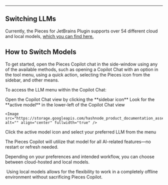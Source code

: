***

## Switching LLMs

Currently, the Pieces for JetBrains Plugin supports over 54 different cloud and local models, [which you can find here.](https://docs.pieces.app/products/large-language-models)

## How to Switch Models

To get started, open the Pieces Copilot chat in the side-window using any of the available methods, such as opening a Copilot Chat with an option in the tool menu, using a quick action, selecting the Pieces icon from the sidebar, and other means.

To access the LLM menu within the Copilot Chat:

<Steps>
  <Step title="Access Copilot Chat">
    Open the Copilot Chat view by clicking the **sidebar icon**
  </Step>

  <Step title="Find Active Model">
    Look for the **active model** in the lower-left of the Copilot Chat view

    <Image src="https://storage.googleapis.com/hashnode_product_documentation_assets/jetbrains_plugin_assets/jetbrains_plugin_assets/pieces_copilot/llm_settings/changing_model.gif" alt="" align="center" fullwidth="true" />
  </Step>

  <Step title="Change Active Model">
    Click the active model icon and select your preferred LLM from the menu
  </Step>
</Steps>

The Pieces Copilot will utilize that model for all AI-related features—no restart or refresh needed.

Depending on your preferences and intended workflow, you can choose between cloud-hosted and local models.

<Image src="https://storage.googleapis.com/hashnode_product_documentation_assets/jetbrains_plugin_assets/jetbrains_plugin_assets/pieces_copilot/llm_settings/download_changing_local_model.gif" alt="" align="center" fullwidth="true" />

<Callout type="tip">
  Using local models allows for the flexibility to work in a completely offline environment without sacrificing Pieces Copilot.
</Callout>
